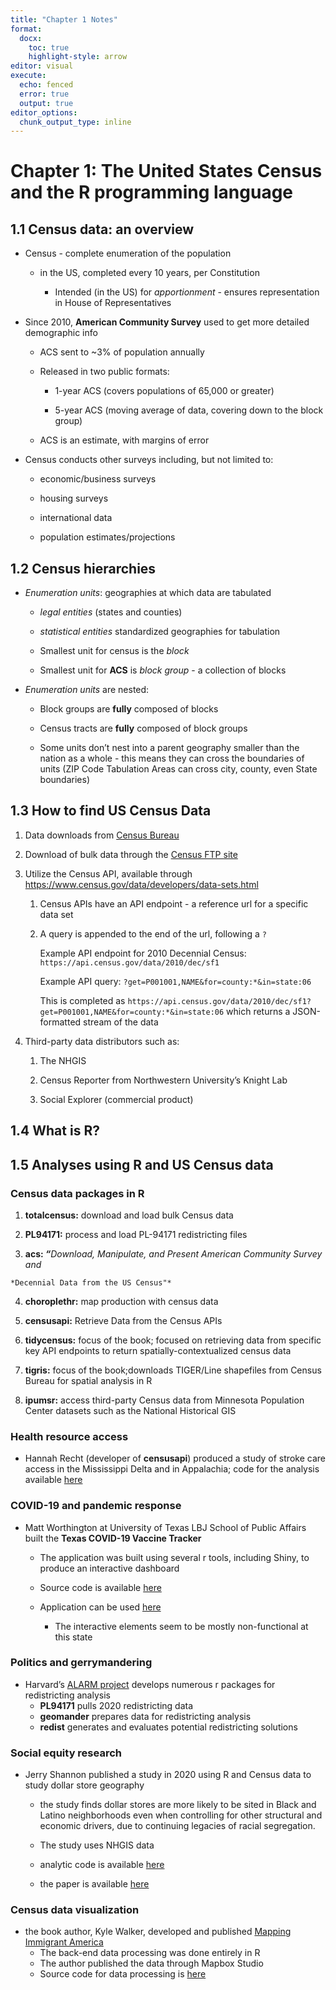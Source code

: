 ---
title: "Chapter 1 Notes"
format: 
  docx: 
    toc: true
    highlight-style: arrow
editor: visual
execute:
  echo: fenced
  error: true
  output: true
editor_options: 
  chunk_output_type: inline
---

# Chapter 1: The United States Census and the R programming language

## 1.1 Census data: an overview

-   Census - complete enumeration of the population

    -   in the US, completed every 10 years, per Constitution

        -   Intended (in the US) for *apportionment* - ensures representation in House of Representatives

-   Since 2010, **American Community Survey** used to get more detailed demographic info

    -   ACS sent to \~3% of population annually

    -   Released in two public formats:

        -   1-year ACS (covers populations of 65,000 or greater)

        -   5-year ACS (moving average of data, covering down to the block group)

    -   ACS is an estimate, with margins of error

-   Census conducts other surveys including, but not limited to:

    -   economic/business surveys

    -   housing surveys

    -   international data

    -   population estimates/projections

## 1.2 Census hierarchies

-   *Enumeration units*: geographies at which data are tabulated

    -   *legal entities* (states and counties)

    -   *statistical entities* standardized geographies for tabulation

    -   Smallest unit for census is the *block*

    -   Smallest unit for **ACS** is *block group* - a collection of blocks

-   *Enumeration units* are nested:

    -   Block groups are **fully** composed of blocks

    -   Census tracts are **fully** composed of block groups

    -   Some units don't nest into a parent geography smaller than the nation as a whole - this means they can cross the boundaries of units (ZIP Code Tabulation Areas can cross city, county, even State boundaries)

## 1.3 How to find US Census Data

1.  Data downloads from [Census Bureau](https://data.census.gov)

2.  Download of bulk data through the [Census FTP site](https://www2.census.gov/programs-surveys/)

3.  Utilize the Census API, available through <https://www.census.gov/data/developers/data-sets.html>

    1.  Census APIs have an API endpoint - a reference url for a specific data set

    2.  A query is appended to the end of the url, following a `?`

        Example API endpoint for 2010 Decennial Census: `https://api.census.gov/data/2010/dec/sf1`

        Example API query: `?get=P001001,NAME&for=county:*&in=state:06`

        This is completed as `https://api.census.gov/data/2010/dec/sf1?get=P001001,NAME&for=county:*&in=state:06` which returns a JSON-formatted stream of the data

4.  Third-party data distributors such as:

    1.  The NHGIS

    2.  Census Reporter from Northwestern University's Knight Lab

    3.  Social Explorer (commercial product)

## 1.4 What is R?

## 1.5 Analyses using R and US Census data

### Census data packages in R

1.  **totalcensus:** download and load bulk Census data

2.  **PL94171:** process and load PL-94171 redistricting files

3.  **acs: *"****Download, Manipulate, and Present American Community Survey and*

```         
*Decennial Data from the US Census"*
```

4.  **choroplethr:** map production with census data

5.  **censusapi:** Retrieve Data from the Census APIs

6.  **tidycensus:** focus of the book; focused on retrieving data from specific key API endpoints to return spatially-contextualized census data

7.  **tigris:** focus of the book;downloads TIGER/Line shapefiles from Census Bureau for spatial analysis in R

8.  **ipumsr:** access third-party Census data from Minnesota Population Center datasets such as the National Historical GIS

### Health resource access

-   Hannah Recht (developer of **censusapi**) produced a study of stroke care access in the Mississippi Delta and in Appalachia; code for the analysis available [here](https://www.github.com/khnews/2021-delta-appalachia-stroke-access)

### COVID-19 and pandemic response

-   Matt Worthington at University of Texas LBJ School of Public Affairs built the **Texas COVID-19 Vaccine Tracker**

    -   The application was built using several r tools, including Shiny, to produce an interactive dashboard

    -   Source code is available [here](https://github.com/utexas-lbjp-data/t_vaccine_site)

    -   Application can be used [here](https://texasvaccinetracker.com)

        -   The interactive elements seem to be mostly non-functional at this state

### Politics and gerrymandering

-   Harvard's [ALARM project](https://alarm-redist.org) develops numerous r packages for redistricting analysis
    -   **PL94171** pulls 2020 redistricting data
    -   **geomander** prepares data for redistricting analysis
    -   **redist** generates and evaluates potential redistricting solutions

### Social equity research

-   Jerry Shannon published a study in 2020 using R and Census data to study dollar store geography

    -   the study finds dollar stores are more likely to be sited in Black and Latino neighborhoods even when controlling for other structural and economic drivers, due to continuing legacies of racial segregation.

    -   The study uses NHGIS data

    -   analytic code is available [here](https://github.com/jshannon75/metrodollars)

    -   the paper is available [here](https://doi.org/10.1080/24694452.2020.1775544)

### Census data visualization

-   the book author, Kyle Walker, developed and published [Mapping Immigrant America](personal.tcu.edu/kylewalker/immigrant-america/)
    -   The back-end data processing was done entirely in R
    -   The author published the data through Mapbox Studio
    -   Source code for data processing is [here](hithub.com/walkerke/mb-immigrants)
